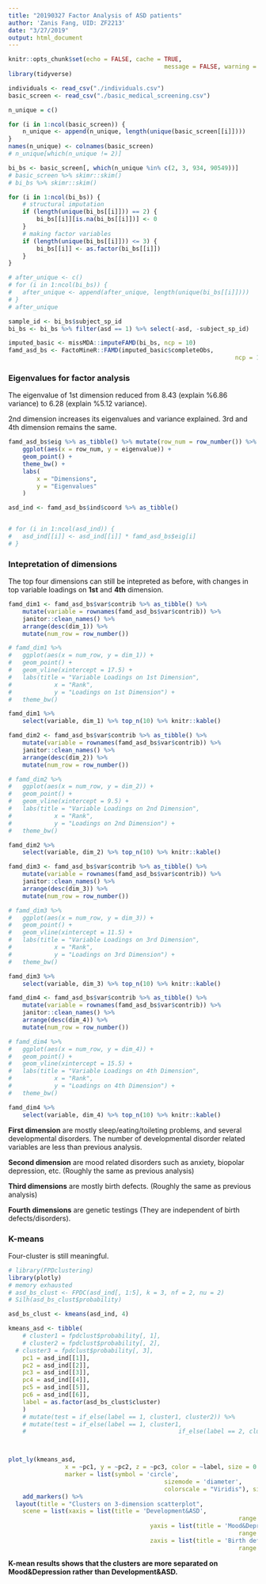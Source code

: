 ```yaml
---
title: "20190327 Factor Analysis of ASD patients"
author: 'Zanis Fang, UID: ZF2213'
date: "3/27/2019"
output: html_document
---	
```


```r
knitr::opts_chunk$set(echo = FALSE, cache = TRUE,
											message = FALSE, warning = FALSE)
library(tidyverse)
```


```r
individuals <- read_csv("./individuals.csv")
basic_screen <- read_csv("./basic_medical_screening.csv")

n_unique = c()

for (i in 1:ncol(basic_screen)) {
	n_unique <- append(n_unique, length(unique(basic_screen[[i]])))
}
names(n_unique) <- colnames(basic_screen)
# n_unique[which(n_unique != 2)]

bi_bs <- basic_screen[, which(n_unique %in% c(2, 3, 934, 90549))]
# basic_screen %>% skimr::skim()
# bi_bs %>% skimr::skim()

for (i in 1:ncol(bi_bs)) {
	# structural imputation
	if (length(unique(bi_bs[[i]])) == 2) {
		bi_bs[[i]][is.na(bi_bs[[i]])] <- 0
	}
	# making factor variables
	if (length(unique(bi_bs[[i]])) <= 3) {
		bi_bs[[i]] <- as.factor(bi_bs[[i]])
	}
}

# after_unique <- c()
# for (i in 1:ncol(bi_bs)) {
# 	after_unique <- append(after_unique, length(unique(bi_bs[[i]])))
# }
# after_unique
```


```r
sample_id <- bi_bs$subject_sp_id
bi_bs <- bi_bs %>% filter(asd == 1) %>% select(-asd, -subject_sp_id)

imputed_basic <- missMDA::imputeFAMD(bi_bs, ncp = 10)
famd_asd_bs <- FactoMineR::FAMD(imputed_basic$completeObs,
																ncp = 10, graph = FALSE)

```

### Eigenvalues for factor analysis

The eigenvalue of 1st dimension reduced from 8.43 (explain %6.86 variance) to 6.28 (explain %5.12 variance).

2nd dimension increases its eigenvalues and variance explained. 3rd and 4th dimension remains the same.

```r
famd_asd_bs$eig %>% as_tibble() %>% mutate(row_num = row_number()) %>%
	ggplot(aes(x = row_num, y = eigenvalue)) +
	geom_point() +
	theme_bw() +
	labs(
		x = "Dimensions",
		y = "Eigenvalues"
	)

asd_ind <- famd_asd_bs$ind$coord %>% as_tibble()


# for (i in 1:ncol(asd_ind)) {
# 	asd_ind[[i]] <- asd_ind[[i]] * famd_asd_bs$eig[i]
# }


```


### Intepretation of dimensions

The top four dimensions can still be intepreted as before, with changes in top variable loadings on **1st** and **4th** dimension.

```r
famd_dim1 <- famd_asd_bs$var$contrib %>% as_tibble() %>%
	mutate(variable = rownames(famd_asd_bs$var$contrib)) %>% 
	janitor::clean_names() %>%
	arrange(desc(dim_1)) %>%
	mutate(num_row = row_number())

# famd_dim1 %>%
# 	ggplot(aes(x = num_row, y = dim_1)) +
# 	geom_point() +
# 	geom_vline(xintercept = 17.5) +
# 	labs(title = "Variable Loadings on 1st Dimension",
# 			 x = "Rank",
# 			 y = "Loadings on 1st Dimension") +
# 	theme_bw()

famd_dim1 %>% 
	select(variable, dim_1) %>% top_n(10) %>% knitr::kable()

famd_dim2 <- famd_asd_bs$var$contrib %>% as_tibble() %>%
	mutate(variable = rownames(famd_asd_bs$var$contrib)) %>% 
	janitor::clean_names() %>%
	arrange(desc(dim_2)) %>%
	mutate(num_row = row_number())

# famd_dim2 %>% 
# 	ggplot(aes(x = num_row, y = dim_2)) +
# 	geom_point() + 
# 	geom_vline(xintercept = 9.5) +
# 	labs(title = "Variable Loadings on 2nd Dimension",
# 			 x = "Rank",
# 			 y = "Loadings on 2nd Dimension") +
# 	theme_bw()

famd_dim2 %>% 
	select(variable, dim_2) %>% top_n(10) %>% knitr::kable()

famd_dim3 <- famd_asd_bs$var$contrib %>% as_tibble() %>%
	mutate(variable = rownames(famd_asd_bs$var$contrib)) %>% 
	janitor::clean_names() %>%
	arrange(desc(dim_3)) %>%
	mutate(num_row = row_number())

# famd_dim3 %>% 
# 	ggplot(aes(x = num_row, y = dim_3)) +
# 	geom_point() + 
# 	geom_vline(xintercept = 11.5) +
# 	labs(title = "Variable Loadings on 3rd Dimension",
# 			 x = "Rank",
# 			 y = "Loadings on 3rd Dimension") +
# 	theme_bw()

famd_dim3 %>% 
	select(variable, dim_3) %>% top_n(10) %>% knitr::kable()

famd_dim4 <- famd_asd_bs$var$contrib %>% as_tibble() %>%
	mutate(variable = rownames(famd_asd_bs$var$contrib)) %>% 
	janitor::clean_names() %>%
	arrange(desc(dim_4)) %>%
	mutate(num_row = row_number())

# famd_dim4 %>% 
# 	ggplot(aes(x = num_row, y = dim_4)) +
# 	geom_point() + 
# 	geom_vline(xintercept = 15.5) +
# 	labs(title = "Variable Loadings on 4th Dimension",
# 			 x = "Rank",
# 			 y = "Loadings on 4th Dimension") +
# 	theme_bw()

famd_dim4 %>% 
	select(variable, dim_4) %>% top_n(10) %>% knitr::kable()

```

**First dimension** are mostly sleep/eating/toileting problems, and several developmental disorders. The number of developmental disorder related variables are less than previous analysis.

**Second dimension** are mood related disorders such as anxiety, biopolar depression, etc. (Roughly the same as previous analysis)

**Third dimensions** are mostly birth defects. (Roughly the same as previous analysis)

**Fourth dimensions** are genetic testings (They are independent of birth defects/disorders).


### K-means

Four-cluster is still meaningful.

```r
# library(FPDclustering)
library(plotly)
# memory exhausted
# asd_bs_clust <- FPDC(asd_ind[, 1:5], k = 3, nf = 2, nu = 2)
# Silh(asd_bs_clust$probability)

asd_bs_clust <- kmeans(asd_ind, 4)

kmeans_asd <- tibble(
	# cluster1 = fpdclust$probability[, 1],
	# cluster2 = fpdclust$probability[, 2],
  # cluster3 = fpdclust$probability[, 3],
	pc1 = asd_ind[[1]],
	pc2 = asd_ind[[2]],
	pc3 = asd_ind[[3]],
	pc4 = asd_ind[[4]],
	pc5 = asd_ind[[5]],
	pc6 = asd_ind[[6]],
	label = as.factor(asd_bs_clust$cluster)
	)
	# mutate(test = if_else(label == 1, cluster1, cluster2)) %>% 
	# mutate(test = if_else(label == 1, cluster1,
	# 											if_else(label == 2, cluster2, cluster3)))



plot_ly(kmeans_asd,
				x = ~pc1, y = ~pc2, z = ~pc3, color = ~label, size = 0.1,
				marker = list(symbol = 'circle',
											sizemode = 'diameter',
											colorscale = "Viridis"), sizes = 1) %>%
	add_markers() %>% 
  layout(title = "Clusters on 3-dimension scatterplot",
  	scene = list(xaxis = list(title = 'Development&ASD',
  																 range = c(-10, 20)),
  										yaxis = list(title = 'Mood&Depression',
  																 range = c(-20, 20)),
  										zaxis = list(title = 'Birth defects',
  																 range = c(-10, 20))))
```

**K-mean results shows that the clusters are more separated on Mood&Depression rather than Development&ASD.**








